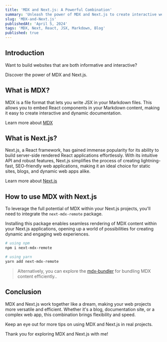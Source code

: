 ```yaml
---
title: 'MDX and Next.js: A Powerful Combination'
summary: 'Unleash the power of MDX and Next.js to create interactive web content. This article explores their basics and how they work together.'
slug: 'MDX-and-Next.js'
publishedAt: 'April 5, 2024'
tags: 'MDX, Next, React, JSX, Markdown, Blog'
published: true
---
```


## Introduction

Want to build websites that are both informative and interactive?

Discover the power of MDX and Next.js.

## What is MDX?

MDX is a file format that lets you write JSX in your Markdown files. This allows you to embed React components in your Markdown content, making it easy to create interactive and dynamic documentation.

Learn more about [MDX](https://mdxjs.com/)

## What is Next.js?

Next.js, a React framework, has gained immense popularity for its ability to build server-side rendered React applications effortlessly. With its intuitive API and robust features, Next.js simplifies the process of creating lightning-fast, SEO-friendly web applications, making it an ideal choice for static sites, blogs, and dynamic web apps alike.

Learn more about [Next.js](https://nextjs.org/)

## How to use MDX with Next.js

To leverage the full potential of MDX within your Next.js projects, you'll need to integrate the `next-mdx-remote` package.

Installing this package enables seamless rendering of MDX content within your Next.js applications, opening up a world of possibilities for creating dynamic and engaging web experiences.

```bash
# using npm
npm i next-mdx-remote

# using yarn
yarn add next-mdx-remote
```

> Alternatively, you can explore the [mdx-bundler](https://github.com/kentcdodds/mdx-bundler) for bundling MDX content efficiently..

## Conclusion

MDX and Next.js work together like a dream, making your web projects more versatile and efficient. Whether it's a blog, documentation site, or a complex web app, this combination brings flexibility and speed.

Keep an eye out for more tips on using MDX and Next.js in real projects.

Thank you for exploring MDX and Next.js with me!
